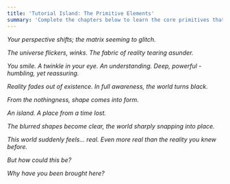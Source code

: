 ```yaml
---
title: 'Tutorial Island: The Primitive Elements'
summary: 'Complete the chapters below to learn the core primitives that make up the Intuition system.'
---
```


_Your perspective shifts; the matrix seeming to glitch._

_The universe flickers, winks. The fabric of reality tearing asunder._

_You smile. A twinkle in your eye. An understanding. Deep, powerful - humbling, yet reassuring._

_Reality fades out of existence. In full awareness, the world turns black._

_From the nothingness, shape comes into form._

_An island. A place from a time lost._

_The blurred shapes become clear, the world sharply snapping into place._

_This world suddenly feels… real. Even more real than the reality you knew before._

_But how could this be?_

_Why have you been brought here?_
